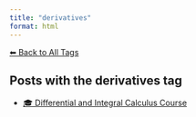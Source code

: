 ```yaml
---
title: "derivatives"
format: html
---
```


[⬅ Back to All Tags](../tags.qmd)

## Posts with the **derivatives** tag

- [🎓 Differential and Integral Calculus Course](/posts/courses/mathematics/calculus/index.html)
